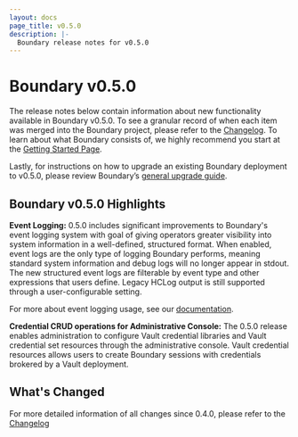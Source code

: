```yaml
---
layout: docs
page_title: v0.5.0
description: |-
  Boundary release notes for v0.5.0
---
```


# Boundary v0.5.0

The release notes below contain information about new functionality available in Boundary v0.5.0.
To see a granular record of when each item was merged into the Boundary project, please refer to the [Changelog](https://github.com/hashicorp/boundary/blob/main/CHANGELOG.md).
To learn about what Boundary consists of, we highly recommend you start at the [Getting Started Page](/docs/getting-started).

Lastly, for instructions on how to upgrade an existing Boundary deployment to v0.5.0, please review Boundary’s [general upgrade guide](https://learn.hashicorp.com/tutorials/boundary/upgrade-version).

## Boundary v0.5.0 Highlights

**Event Logging:** 0.5.0 includes significant improvements to Boundary's event logging system with goal of giving operators greater visibility into system information in a well-defined, structured format.
When enabled, event logs are the only type of logging Boundary performs, meaning standard system information and debug logs will no longer appear in stdout.
The new structured event logs are filterable by event type and other expressions that users define. Legacy HCLog output is still supported through a user-configurable setting.

For more about event logging usage, see our [documentation](https://www.boundaryproject.io/docs/configuration/events/overview).

**Credential CRUD operations for Administrative Console:** The 0.5.0 release enables administration to configure Vault credential libraries and Vault credential set resources through the administrative console.
Vault credential resources allows users to create Boundary sessions with credentials brokered by a Vault deployment.

## What's Changed

For more detailed information of all changes since 0.4.0, please refer to the [Changelog](https://github.com/hashicorp/boundary/blob/main/CHANGELOG.md)
